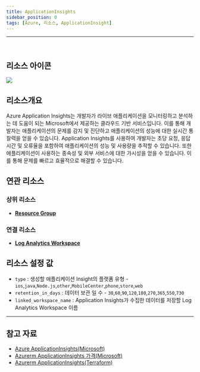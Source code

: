 ```yaml
---
title: ApplicationInsights
sidebar_position: 0
tags: [Azure, 리소스, ApplicationInsight]
---
```



<hr />
<br />

## 리소스 아이콘
<img src={icon} />

## 리소스개요
Azure Application Insights는 개발자가 라이브 애플리케이션을 모니터링하고 분석하는 데 도움이 되는 Microsoft에서 제공하는 클라우드 기반 서비스입니다. 
이를 통해 개발자는 애플리케이션의 문제를 감지 및 진단하고 애플리케이션의 성능에 대한 실시간 통찰력을 얻을 수 있습니다.
Application Insights를 사용하여 개발자는 초당 요청, 응답 시간 및 오류율을 포함하여 애플리케이션의 성능 및 사용량을 추적할 수 있습니다. 
또한 애플리케이션이 사용하는 종속성 및 외부 서비스에 대한 가시성을 얻을 수 있습니다. 이를 통해 문제를 빠르고 효율적으로 해결할 수 있습니다.


## 연관 리소스
### 상위 리소스
- [**Resource Group**](https://docs.cstudio.app/docs/resource/azure/Base/ResourceGroup)

### 연결 리소스
- [**Log Analytics Workspace**](https://docs.cstudio.app/docs/resource/azure/LogAnalytics/LogAnalyticsWorkspace)

## 리소스 설정 값
- ```type``` : 생성할 애플리케이션 Insight의 플랫폼 유형 - ```ios```,```java```,```Node.js```,```other```,```MobileCenter```,```phone```,```store```,```web```
- ```retention_in_days``` : 데이터 보관 일 수 - ```30```,```60```,```90```,```120```,```180```,```270```,```365```,```550```,```730```
- ```linked_workspace_name``` : Application Insights가 수집한 데이터를 저장할 Log Analytics Workspace 이름



<hr />

## 참고 자료
- [Azure ApplicationInsights(Microsoft)](https://learn.microsoft.com/en-us/azure/azure-monitor/app/app-insights-overview?tabs=net)
- [Azurerm ApplicationInsights 가격(Microsoft)](https://azure.microsoft.com/en-us/pricing/details/monitor/)
- [Azurerm ApplicationInsights(Terraform)](https://registry.terraform.io/providers/hashicorp/azurerm/latest/docs/resources/application_insights)